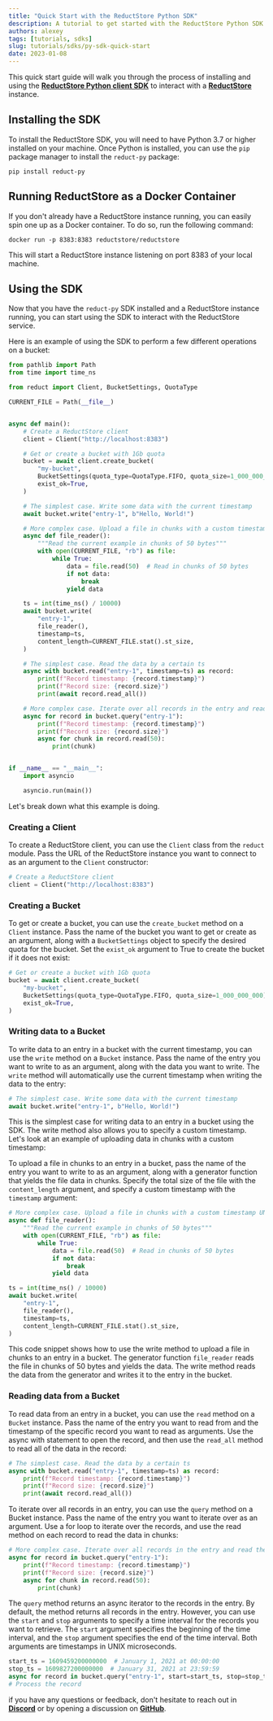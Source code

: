 ```yaml
---
title: "Quick Start with the ReductStore Python SDK"
description: A tutorial to get started with the ReductStore Python SDK
authors: alexey
tags: [tutorials, sdks]
slug: tutorials/sdks/py-sdk-quick-start
date: 2023-01-08
---
```


This quick start guide will walk you through the process of installing and using the [**ReductStore Python client SDK**](https://github.com/reductstore/reduct-py) to
interact with a [**ReductStore**](https://github.com/reductstore/reductstore) instance.

## Installing the SDK

To install the ReductStore SDK, you will need to have Python 3.7 or higher installed on your machine. Once Python is
installed, you can use the `pip` package manager to install the `reduct-py` package:

```
pip install reduct-py
```

<!--truncate-->

## Running ReductStore as a Docker Container

If you don't already have a ReductStore instance running, you can easily spin one up as a Docker container. To do so,
run the following command:

```
docker run -p 8383:8383 reductstore/reductstore
```

This will start a ReductStore instance listening on port 8383 of your local machine.

## Using the SDK

Now that you have the `reduct-py` SDK installed and a ReductStore instance running, you can start using the SDK to
interact with the ReductStore service.

Here is an example of using the SDK to perform a few different operations on a bucket:

```python
from pathlib import Path
from time import time_ns

from reduct import Client, BucketSettings, QuotaType

CURRENT_FILE = Path(__file__)


async def main():
    # Create a ReductStore client
    client = Client("http://localhost:8383")

    # Get or create a bucket with 1Gb quota
    bucket = await client.create_bucket(
        "my-bucket",
        BucketSettings(quota_type=QuotaType.FIFO, quota_size=1_000_000_000),
        exist_ok=True,
    )

    # The simplest case. Write some data with the current timestamp
    await bucket.write("entry-1", b"Hello, World!")

    # More complex case. Upload a file in chunks with a custom timestamp unix timestamp in microseconds
    async def file_reader():
        """Read the current example in chunks of 50 bytes"""
        with open(CURRENT_FILE, "rb") as file:
            while True:
                data = file.read(50)  # Read in chunks of 50 bytes
                if not data:
                    break
                yield data

    ts = int(time_ns() / 10000)
    await bucket.write(
        "entry-1",
        file_reader(),
        timestamp=ts,
        content_length=CURRENT_FILE.stat().st_size,
    )

    # The simplest case. Read the data by a certain ts
    async with bucket.read("entry-1", timestamp=ts) as record:
        print(f"Record timestamp: {record.timestamp}")
        print(f"Record size: {record.size}")
        print(await record.read_all())

    # More complex case. Iterate over all records in the entry and read them in chunks
    async for record in bucket.query("entry-1"):
        print(f"Record timestamp: {record.timestamp}")
        print(f"Record size: {record.size}")
        async for chunk in record.read(50):
            print(chunk)


if __name__ == "__main__":
    import asyncio

    asyncio.run(main())
```

Let's break down what this example is doing.

### Creating a Client

To create a ReductStore client, you can use the `Client` class from the `reduct` module. Pass the URL of the ReductStore
instance you want to connect to as an argument to the `Client` constructor:

```python
# Create a ReductStore client
client = Client("http://localhost:8383")
```

### Creating a Bucket

To get or create a bucket, you can use the `create_bucket` method on a `Client` instance. Pass the name of the bucket
you
want to get or create as an argument, along with a `BucketSettings` object to specify the desired quota for the bucket.
Set the `exist_ok` argument to True to create the bucket if it does not exist:

```python
# Get or create a bucket with 1Gb quota
bucket = await client.create_bucket(
    "my-bucket",
    BucketSettings(quota_type=QuotaType.FIFO, quota_size=1_000_000_000),
    exist_ok=True,
)
```

### Writing data to a Bucket

To write data to an entry in a bucket with the current timestamp, you can use the `write` method on a `Bucket` instance.
Pass the name of the entry you want to write to as an argument, along with the data you want to write. The `write`
method
will automatically use the current timestamp when writing the data to the entry:

```python
# The simplest case. Write some data with the current timestamp
await bucket.write("entry-1", b"Hello, World!")
```

This is the simplest case for writing data to an entry in a bucket using the SDK. The write method also allows
you to specify a custom timestamp. Let's look at an example of uploading data in chunks with a custom timestamp:

To upload a file in chunks to an entry in a bucket, pass the name of
the entry you want to write to as an argument, along with a generator function that yields the file data in chunks.
Specify the total size of the file with the `content_length` argument, and specify a custom timestamp with
the `timestamp`
argument:

```python 
# More complex case. Upload a file in chunks with a custom timestamp UNIX timestamp in microseconds
async def file_reader():
    """Read the current example in chunks of 50 bytes"""
    with open(CURRENT_FILE, "rb") as file:
        while True:
            data = file.read(50)  # Read in chunks of 50 bytes
            if not data:
                break
            yield data

ts = int(time_ns() / 10000)
await bucket.write(
    "entry-1",
    file_reader(),
    timestamp=ts,
    content_length=CURRENT_FILE.stat().st_size,
)
```

This code snippet shows how to use the write method to upload a file in chunks to an entry in a bucket. The generator
function `file_reader` reads the file in chunks of 50 bytes and yields the data. The write method reads the data from
the
generator and writes it to the entry in the bucket.

### Reading data from a Bucket

To read data from an entry in a bucket, you can use the `read` method on a `Bucket` instance. Pass the name of the entry
you
want to read from and the timestamp of the specific record you want to read as arguments. Use the async with statement
to open the record, and then use the `read_all` method to read all of the data in the record:

```python
# The simplest case. Read the data by a certain ts
async with bucket.read("entry-1", timestamp=ts) as record:
    print(f"Record timestamp: {record.timestamp}")
    print(f"Record size: {record.size}")
    print(await record.read_all())
```

To iterate over all records in an entry, you can use the `query` method on a Bucket instance. Pass the name of the entry
you want to iterate over as an argument. Use a for loop to iterate over the records, and use the read method on each
record to read the data in chunks:

```python
# More complex case. Iterate over all records in the entry and read them in chunks
async for record in bucket.query("entry-1"):
    print(f"Record timestamp: {record.timestamp}")
    print(f"Record size: {record.size}")
    async for chunk in record.read(50):
        print(chunk)
```

The `query` method returns an async iterator to the records in the entry. By default, the method returns all records
in the entry. However, you can use the `start` and `stop` arguments to specify a time interval for the records you want to
retrieve. The `start` argument specifies the beginning of the time interval, and the `stop` argument specifies the end of
the time interval. Both arguments are timestamps in UNIX microseconds.

```python
start_ts = 1609459200000000  # January 1, 2021 at 00:00:00
stop_ts = 1609827200000000  # January 31, 2021 at 23:59:59
async for record in bucket.query("entry-1", start=start_ts, stop=stop_ts):
# Process the record
```

if you have any questions or feedback, don't hesitate to reach out in [**Discord**](https://discord.com/invite/8wPtPGJYsn)
or by opening a discussion on [**GitHub**](https://github.com/reductstore/reductstore/discussions).